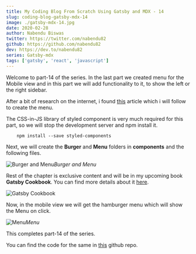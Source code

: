 ```yaml
---
title: My Coding Blog From Scratch Using Gatsby and MDX - 14
slug: coding-blog-gatsby-mdx-14
image: ./gatsby-mdx-14.jpg
date: 2020-02-28
author: Nabendu Biswas
twitter: https://twitter.com/nabendu82
github: https://github.com/nabendu82
dev: https://dev.to/nabendu82
series: Gatsby-mdx
tags: ['gatsby', 'react', 'javascript']
---
```


Welcome to part-14 of the series. In the last part we created menu for the Mobile view and in this part we will add functionality to it, to show the left or the right sidebar.

After a bit of research on the internet, i found [this](https://css-tricks.com/hamburger-menu-with-a-side-of-react-hooks-and-styled-components/) article which i will follow to create the menu.

The CSS-in-JS library of styled component is very much required for this part, so we will stop the development server and npm install it.

<div className={styles.code__block}>

```
    npm install --save styled-components
```

</div>

Next, we will create the **Burger** and **Menu** folders in **components** and the following files.

![Burger and Menu](https://ik.imagekit.io/thewebdev/thewebdev/14/1_dyloMCTmA-.png)*Burger and Menu*

Rest of the chapter is exclusive content and will be in my upcoming book **Gatsby Cookbook**. You can find more details about it [here](https://dev.to/nabendu82/my-one-year-of-work-gatsby-cookbook-3651).

<div className={styles.image__small}>

![Gatsby Cookbook](https://res.cloudinary.com/dxkxvfo2o/image/upload/v1589892514/Gatsby_rnjo2t.png)

</div>

Now, in the mobile view we will get the hamburger menu which will show the Menu on click.

<div className={styles.image__small}>

![Menu](https://ik.imagekit.io/thewebdev/thewebdev/14/9_XfZMFO_ehN.gif)*Menu*

</div>

This completes part-14 of the series.

You can find the code for the same in [this](https://github.com/nabendu82/thewebdev-public) github repo.
